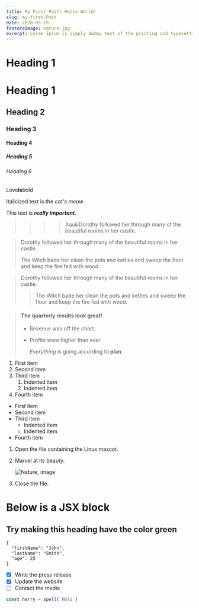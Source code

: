 ```yaml
---
title: My First Post! Hello World!
slug: my-first-Post
date: 2020-03-19
featureImage: nature.jpg
excerpt: Lorem Ipsum is simply dummy text of the printing and typesetting industry. Lorem Ipsum has been the industry's standard dummy text ever since the 1500s, when an unknown printer took a galley of type and scrambled it to make a type specimen book. It has survived not only five centuries, but also the leap into electronic typesetting, remaining essentially unchanged. It was popularised in the 1960s with the release of Letraset sheets containing Lorem Ipsum passages, and more recently with desktop publishing software like Aldus PageMaker including versions of Lorem Ipsum.
---
```


# Heading 1

# Heading 1

## Heading 2

### Heading 3

#### Heading 4

##### Heading 5

###### Heading 6

Love**is**bold

Italicized text is the _cat's meow_.

This text is **_really important_**.

> > > > AquiiiDorothy followed her through many of the beautiful rooms in her castle.

> Dorothy followed her through many of the beautiful rooms in her castle.
>
> The Witch bade her clean the pots and kettles and sweep the floor and keep the fire fed with wood.

> Dorothy followed her through many of the beautiful rooms in her castle.
>
> > The Witch bade her clean the pots and kettles and sweep the floor and keep the fire fed with wood.

> #### The quarterly results look great!
>
> - Revenue was off the chart.
> - Profits were higher than ever.
>
>   _Everything_ is going according to **plan**.

1. First item
2. Second item
3. Third item
   1. Indented item
   2. Indented item
4. Fourth item

- First item
- Second item
- Third item
  - Indented item
  - Indented item
- Fourth item

1.  Open the file containing the Linux mascot.
2.  Marvel at its beauty.

    ![Nature, image](nature.jpg)

3.  Close the file.

# Below is a JSX block

<div style={{ padding: "10px 30px", backgroundColor: "tomato" }}>
  <h2>Try making this heading have the color green</h2>
</div>

```
{
  "firstName": "John",
  "lastName": "Smith",
  "age": 25
}
```

- [x] Write the press release
- [x] Update the website
- [ ] Contact the media

```js
const harry = spell(`Holi`)
```
